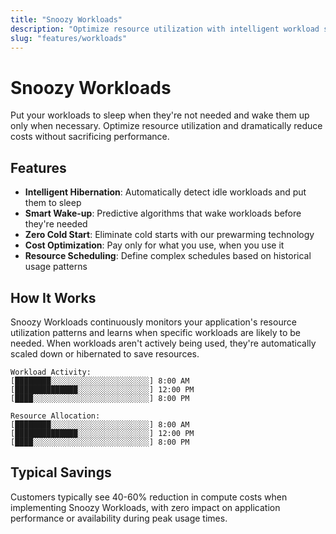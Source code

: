 ```yaml
---
title: "Snoozy Workloads"
description: "Optimize resource utilization with intelligent workload scheduling"
slug: "features/workloads"
---
```


# Snoozy Workloads

Put your workloads to sleep when they're not needed and wake them up only when necessary. Optimize resource utilization and dramatically reduce costs without sacrificing performance.

## Features

- **Intelligent Hibernation**: Automatically detect idle workloads and put them to sleep
- **Smart Wake-up**: Predictive algorithms that wake workloads before they're needed
- **Zero Cold Start**: Eliminate cold starts with our prewarming technology
- **Cost Optimization**: Pay only for what you use, when you use it
- **Resource Scheduling**: Define complex schedules based on historical usage patterns

## How It Works

Snoozy Workloads continuously monitors your application's resource utilization patterns and learns when specific workloads are likely to be needed. When workloads aren't actively being used, they're automatically scaled down or hibernated to save resources.

```
Workload Activity:
[████████░░░░░░░░░░░░░░░░░░░░░░] 8:00 AM
[██████████████░░░░░░░░░░░░░░░░] 12:00 PM
[████░░░░░░░░░░░░░░░░░░░░░░░░░░] 8:00 PM

Resource Allocation:
[████████░░░░░░░░░░░░░░░░░░░░░░] 8:00 AM
[██████████████░░░░░░░░░░░░░░░░] 12:00 PM
[████░░░░░░░░░░░░░░░░░░░░░░░░░░] 8:00 PM
```

## Typical Savings

Customers typically see 40-60% reduction in compute costs when implementing Snoozy Workloads, with zero impact on application performance or availability during peak usage times. 